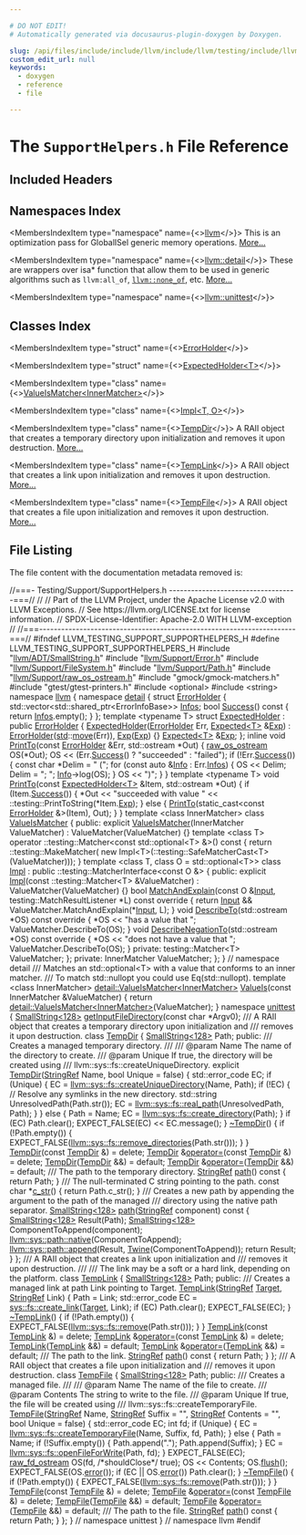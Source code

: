 ```yaml
---

# DO NOT EDIT!
# Automatically generated via docusaurus-plugin-doxygen by Doxygen.

slug: /api/files/include/include/llvm/include/llvm/testing/include/llvm/testing/support/supporthelpers-h
custom_edit_url: null
keywords:
  - doxygen
  - reference
  - file

---
```





# The `SupportHelpers.h` File Reference

<DoxygenPage pluginConfig={pluginConfig}>



## Included Headers

<IncludesList>
<IncludesListItem
  filePath="llvm/ADT/SmallString.h"
  permalink="/docs/api/files/include/include/llvm/include/llvm/adt/smallstring-h"
  isLocal="true" />
<IncludesListItem
  filePath="llvm/Support/Error.h"
  permalink="/docs/api/files/include/include/llvm/include/llvm/support/error-h"
  isLocal="true" />
<IncludesListItem
  filePath="llvm/Support/FileSystem.h"
  permalink="/docs/api/files/include/include/llvm/include/llvm/support/filesystem-h"
  isLocal="true" />
<IncludesListItem
  filePath="llvm/Support/Path.h"
  permalink="/docs/api/files/include/include/llvm/include/llvm/support/path-h"
  isLocal="true" />
<IncludesListItem
  filePath="llvm/Support/raw_os_ostream.h"
  permalink="/docs/api/files/include/include/llvm/include/llvm/support/raw-os-ostream-h"
  isLocal="true" />
<IncludesListItem
  filePath="gmock/gmock-matchers.h"
  permalink=""
  isLocal="true" />
<IncludesListItem
  filePath="gtest/gtest-printers.h"
  permalink=""
  isLocal="true" />
<IncludesListItem
  filePath="optional"
  permalink=""
  isLocal="false" />
<IncludesListItem
  filePath="string"
  permalink=""
  isLocal="false" />
</IncludesList>

## Namespaces Index

<MembersIndex>

<MembersIndexItem
  type="namespace"
  name={<><a href="/docs/api/namespaces/llvm">llvm</a></>}>
This is an optimization pass for GlobalISel generic memory operations. <a href="/docs/api/namespaces/llvm/#details">More...</a>
</MembersIndexItem>

<MembersIndexItem
  type="namespace"
  name={<><a href="/docs/api/namespaces/llvm/detail">llvm::detail</a></>}>
These are wrappers over isa&#42; function that allow them to be used in generic algorithms such as <code>llvm:all&#95;of</code>, <code><a href="/docs/api/namespaces/llvm/#a7dc3069afa2ce5ea62ac2eb183e51c00">llvm::none&#95;of</a></code>, etc. <a href="/docs/api/namespaces/llvm/detail/#details">More...</a>
</MembersIndexItem>

<MembersIndexItem
  type="namespace"
  name={<><a href="/docs/api/namespaces/llvm/unittest">llvm::unittest</a></>}>
</MembersIndexItem>

</MembersIndex>

## Classes Index

<MembersIndex>

<MembersIndexItem
  type="struct"
  name={<><a href="/docs/api/structs/llvm/detail/errorholder">ErrorHolder</a></>}>
</MembersIndexItem>

<MembersIndexItem
  type="struct"
  name={<><a href="/docs/api/structs/llvm/detail/expectedholder">ExpectedHolder&lt;T&gt;</a></>}>
</MembersIndexItem>

<MembersIndexItem
  type="class"
  name={<><a href="/docs/api/classes/llvm/detail/valueismatcher">ValueIsMatcher&lt;InnerMatcher&gt;</a></>}>
</MembersIndexItem>

<MembersIndexItem
  type="class"
  name={<><a href="/docs/api/classes/llvm/detail/valueismatcher/impl">Impl&lt;T, O&gt;</a></>}>
</MembersIndexItem>

<MembersIndexItem
  type="class"
  name={<><a href="/docs/api/classes/llvm/unittest/tempdir">TempDir</a></>}>
A RAII object that creates a temporary directory upon initialization and removes it upon destruction. <a href="/docs/api/classes/llvm/unittest/tempdir/#details">More...</a>
</MembersIndexItem>

<MembersIndexItem
  type="class"
  name={<><a href="/docs/api/classes/llvm/unittest/templink">TempLink</a></>}>
A RAII object that creates a link upon initialization and removes it upon destruction. <a href="/docs/api/classes/llvm/unittest/templink/#details">More...</a>
</MembersIndexItem>

<MembersIndexItem
  type="class"
  name={<><a href="/docs/api/classes/llvm/unittest/tempfile">TempFile</a></>}>
A RAII object that creates a file upon initialization and removes it upon destruction. <a href="/docs/api/classes/llvm/unittest/tempfile/#details">More...</a>
</MembersIndexItem>

</MembersIndex>


## File Listing

The file content with the documentation metadata removed is:

<ProgramListing>

<Link id="l00001" /><CodeLine lineNumber="1"><span class="doxyHighlightComment">//===- Testing/Support/SupportHelpers.h -----------------------------------===//</span></CodeLine>
<Link id="l00002" /><CodeLine lineNumber="2"><span class="doxyHighlightComment">//</span></CodeLine>
<Link id="l00003" /><CodeLine lineNumber="3"><span class="doxyHighlightComment">// Part of the LLVM Project, under the Apache License v2.0 with LLVM Exceptions.</span></CodeLine>
<Link id="l00004" /><CodeLine lineNumber="4"><span class="doxyHighlightComment">// See https://llvm.org/LICENSE.txt for license information.</span></CodeLine>
<Link id="l00005" /><CodeLine lineNumber="5"><span class="doxyHighlightComment">// SPDX-License-Identifier: Apache-2.0 WITH LLVM-exception</span></CodeLine>
<Link id="l00006" /><CodeLine lineNumber="6"><span class="doxyHighlightComment">//</span></CodeLine>
<Link id="l00007" /><CodeLine lineNumber="7"><span class="doxyHighlightComment">//===----------------------------------------------------------------------===//</span></CodeLine>
<Link id="l00008" /><CodeLine lineNumber="8"></CodeLine>
<Link id="l00009" /><CodeLine lineNumber="9"><span class="doxyHighlightPreprocessor">#ifndef LLVM&#95;TESTING&#95;SUPPORT&#95;SUPPORTHELPERS&#95;H</span></CodeLine>
<Link id="l00010" /><CodeLine lineNumber="10"><span class="doxyHighlightPreprocessor">#define LLVM&#95;TESTING&#95;SUPPORT&#95;SUPPORTHELPERS&#95;H</span></CodeLine>
<Link id="l00011" /><CodeLine lineNumber="11"></CodeLine>
<Link id="l00012" /><CodeLine lineNumber="12"><span class="doxyHighlightPreprocessor">#include &quot;<a href="/docs/api/files/include/include/llvm/include/llvm/adt/smallstring-h">llvm/ADT/SmallString.h</a>&quot;</span></CodeLine>
<Link id="l00013" /><CodeLine lineNumber="13"><span class="doxyHighlightPreprocessor">#include &quot;<a href="/docs/api/files/include/include/llvm/include/llvm/support/error-h">llvm/Support/Error.h</a>&quot;</span></CodeLine>
<Link id="l00014" /><CodeLine lineNumber="14"><span class="doxyHighlightPreprocessor">#include &quot;<a href="/docs/api/files/include/include/llvm/include/llvm/support/filesystem-h">llvm/Support/FileSystem.h</a>&quot;</span></CodeLine>
<Link id="l00015" /><CodeLine lineNumber="15"><span class="doxyHighlightPreprocessor">#include &quot;<a href="/docs/api/files/include/include/llvm/include/llvm/support/path-h">llvm/Support/Path.h</a>&quot;</span></CodeLine>
<Link id="l00016" /><CodeLine lineNumber="16"><span class="doxyHighlightPreprocessor">#include &quot;<a href="/docs/api/files/include/include/llvm/include/llvm/support/raw-os-ostream-h">llvm/Support/raw&#95;os&#95;ostream.h</a>&quot;</span></CodeLine>
<Link id="l00017" /><CodeLine lineNumber="17"><span class="doxyHighlightPreprocessor">#include &quot;gmock/gmock-matchers.h&quot;</span></CodeLine>
<Link id="l00018" /><CodeLine lineNumber="18"><span class="doxyHighlightPreprocessor">#include &quot;gtest/gtest-printers.h&quot;</span></CodeLine>
<Link id="l00019" /><CodeLine lineNumber="19"></CodeLine>
<Link id="l00020" /><CodeLine lineNumber="20"><span class="doxyHighlightPreprocessor">#include &lt;optional&gt;</span></CodeLine>
<Link id="l00021" /><CodeLine lineNumber="21"><span class="doxyHighlightPreprocessor">#include &lt;string&gt;</span></CodeLine>
<Link id="l00022" /><CodeLine lineNumber="22"></CodeLine>
<Link id="l00023" /><CodeLine lineNumber="23"><span class="doxyHighlightKeyword">namespace </span><span class="doxyHighlight"><a href="/docs/api/namespaces/llvm">llvm</a> &#123;</span></CodeLine>
<Link id="l00024" /><CodeLine lineNumber="24"><span class="doxyHighlightKeyword">namespace </span><span class="doxyHighlight"><a href="/docs/api/namespaces/llvm/detail">detail</a> &#123;</span></CodeLine>
<Link id="l00025" /><CodeLine lineNumber="25" lineLink="/docs/api/structs/llvm/detail/errorholder"><span class="doxyHighlightKeyword">struct </span><span class="doxyHighlight"><a href="/docs/api/structs/llvm/detail/errorholder">ErrorHolder</a> &#123;</span></CodeLine>
<Link id="l00026" /><CodeLine lineNumber="26" lineLink="/docs/api/structs/llvm/detail/errorholder/#a3f39ac70f66ad250c9f1ec90c4970fae"><span class="doxyHighlight">  std::vector&lt;std::shared&#95;ptr&lt;ErrorInfoBase&gt;&gt; <a href="/docs/api/structs/llvm/detail/errorholder/#a3f39ac70f66ad250c9f1ec90c4970fae">Infos</a>;</span></CodeLine>
<Link id="l00027" /><CodeLine lineNumber="27"></CodeLine>
<Link id="l00028" /><CodeLine lineNumber="28" lineLink="/docs/api/structs/llvm/detail/errorholder/#a41e8ff6f9bf94de6e7201bd13dcf190f"><span class="doxyHighlight">  </span><span class="doxyHighlightKeywordType">bool</span><span class="doxyHighlight"> <a href="/docs/api/structs/llvm/detail/errorholder/#a41e8ff6f9bf94de6e7201bd13dcf190f">Success</a>()</span><span class="doxyHighlightKeyword"> const </span><span class="doxyHighlight">&#123; </span><span class="doxyHighlightKeywordFlow">return</span><span class="doxyHighlight"> <a href="/docs/api/structs/llvm/detail/errorholder/#a3f39ac70f66ad250c9f1ec90c4970fae">Infos</a>.empty(); &#125;</span></CodeLine>
<Link id="l00029" /><CodeLine lineNumber="29"><span class="doxyHighlight">&#125;;</span></CodeLine>
<Link id="l00030" /><CodeLine lineNumber="30"></CodeLine>
<Link id="l00031" /><CodeLine lineNumber="31" lineLink="/docs/api/structs/llvm/detail/expectedholder"><span class="doxyHighlightKeyword">template</span><span class="doxyHighlight"> &lt;</span><span class="doxyHighlightKeyword">typename</span><span class="doxyHighlight"> T&gt; </span><span class="doxyHighlightKeyword">struct </span><span class="doxyHighlight"><a href="/docs/api/structs/llvm/detail/expectedholder/#aebc9f4f294e78f207a9ee980ee744342">ExpectedHolder</a> : </span><span class="doxyHighlightKeyword">public</span><span class="doxyHighlight"> <a href="/docs/api/structs/llvm/detail/errorholder">ErrorHolder</a> &#123;</span></CodeLine>
<Link id="l00032" /><CodeLine lineNumber="32" lineLink="/docs/api/structs/llvm/detail/expectedholder/#aebc9f4f294e78f207a9ee980ee744342"><span class="doxyHighlight">  <a href="/docs/api/structs/llvm/detail/expectedholder/#aebc9f4f294e78f207a9ee980ee744342">ExpectedHolder</a>(<a href="/docs/api/structs/llvm/detail/errorholder">ErrorHolder</a> Err, <a href="/docs/api/classes/llvm/expected">Expected&lt;T&gt;</a> &amp;<a href="/docs/api/structs/llvm/detail/expectedholder/#a079913b6090e2284fec0b7b2605f8f9b">Exp</a>)</span></CodeLine>
<Link id="l00033" /><CodeLine lineNumber="33"><span class="doxyHighlight">      : <a href="/docs/api/structs/llvm/detail/errorholder">ErrorHolder</a>(<a href="/docs/api/namespaces/std">std</a>::<a href="/docs/api/namespaces/llvm/#abfc9c7ecf70f66901e439f7c04ef3dbb">move</a>(Err)), <a href="/docs/api/structs/llvm/detail/expectedholder/#a079913b6090e2284fec0b7b2605f8f9b">Exp</a>(<a href="/docs/api/structs/llvm/detail/expectedholder/#a079913b6090e2284fec0b7b2605f8f9b">Exp</a>) &#123;&#125;</span></CodeLine>
<Link id="l00034" /><CodeLine lineNumber="34"></CodeLine>
<Link id="l00035" /><CodeLine lineNumber="35" lineLink="/docs/api/structs/llvm/detail/expectedholder/#a079913b6090e2284fec0b7b2605f8f9b"><span class="doxyHighlight">  <a href="/docs/api/classes/llvm/expected">Expected&lt;T&gt;</a> &amp;<a href="/docs/api/structs/llvm/detail/expectedholder/#a079913b6090e2284fec0b7b2605f8f9b">Exp</a>;</span></CodeLine>
<Link id="l00036" /><CodeLine lineNumber="36"><span class="doxyHighlight">&#125;;</span></CodeLine>
<Link id="l00037" /><CodeLine lineNumber="37"></CodeLine>
<Link id="l00038" /><CodeLine lineNumber="38" lineLink="/docs/api/namespaces/llvm/detail/#a8e42ee77c6f653926adf1253af32dea0"><span class="doxyHighlightKeyword">inline</span><span class="doxyHighlight"> </span><span class="doxyHighlightKeywordType">void</span><span class="doxyHighlight"> <a href="/docs/api/namespaces/llvm/detail/#a8e42ee77c6f653926adf1253af32dea0">PrintTo</a>(</span><span class="doxyHighlightKeyword">const</span><span class="doxyHighlight"> <a href="/docs/api/structs/llvm/detail/errorholder">ErrorHolder</a> &amp;Err, std::ostream &#42;Out) &#123;</span></CodeLine>
<Link id="l00039" /><CodeLine lineNumber="39"><span class="doxyHighlight">  <a href="/docs/api/classes/llvm/raw-os-ostream">raw&#95;os&#95;ostream</a> OS(&#42;Out);</span></CodeLine>
<Link id="l00040" /><CodeLine lineNumber="40"><span class="doxyHighlight">  OS &lt;&lt; (Err.<a href="/docs/api/structs/llvm/detail/errorholder/#a41e8ff6f9bf94de6e7201bd13dcf190f">Success</a>() ? </span><span class="doxyHighlightStringLiteral">&quot;succeeded&quot;</span><span class="doxyHighlight"> : </span><span class="doxyHighlightStringLiteral">&quot;failed&quot;</span><span class="doxyHighlight">);</span></CodeLine>
<Link id="l00041" /><CodeLine lineNumber="41"><span class="doxyHighlight">  </span><span class="doxyHighlightKeywordFlow">if</span><span class="doxyHighlight"> (!Err.<a href="/docs/api/structs/llvm/detail/errorholder/#a41e8ff6f9bf94de6e7201bd13dcf190f">Success</a>()) &#123;</span></CodeLine>
<Link id="l00042" /><CodeLine lineNumber="42"><span class="doxyHighlight">    </span><span class="doxyHighlightKeyword">const</span><span class="doxyHighlight"> </span><span class="doxyHighlightKeywordType">char</span><span class="doxyHighlight"> &#42;Delim = </span><span class="doxyHighlightStringLiteral">&quot;  (&quot;</span><span class="doxyHighlight">;</span></CodeLine>
<Link id="l00043" /><CodeLine lineNumber="43"><span class="doxyHighlight">    </span><span class="doxyHighlightKeywordFlow">for</span><span class="doxyHighlight"> (</span><span class="doxyHighlightKeyword">const</span><span class="doxyHighlight"> </span><span class="doxyHighlightKeyword">auto</span><span class="doxyHighlight"> &amp;<a href="/docs/api/files/lib/lib/codegen/lib/codegen/globalisel/cseinfo-cpp/#a75f8a8519c2c9b30e7c06dc5e256fffa">Info</a> : Err.<a href="/docs/api/structs/llvm/detail/errorholder/#a3f39ac70f66ad250c9f1ec90c4970fae">Infos</a>) &#123;</span></CodeLine>
<Link id="l00044" /><CodeLine lineNumber="44"><span class="doxyHighlight">      OS &lt;&lt; Delim;</span></CodeLine>
<Link id="l00045" /><CodeLine lineNumber="45"><span class="doxyHighlight">      Delim = </span><span class="doxyHighlightStringLiteral">&quot;; &quot;</span><span class="doxyHighlight">;</span></CodeLine>
<Link id="l00046" /><CodeLine lineNumber="46"><span class="doxyHighlight">      <a href="/docs/api/files/lib/lib/codegen/lib/codegen/globalisel/cseinfo-cpp/#a75f8a8519c2c9b30e7c06dc5e256fffa">Info</a>-&gt;log(OS);</span></CodeLine>
<Link id="l00047" /><CodeLine lineNumber="47"><span class="doxyHighlight">    &#125;</span></CodeLine>
<Link id="l00048" /><CodeLine lineNumber="48"><span class="doxyHighlight">    OS &lt;&lt; </span><span class="doxyHighlightStringLiteral">&quot;)&quot;</span><span class="doxyHighlight">;</span></CodeLine>
<Link id="l00049" /><CodeLine lineNumber="49"><span class="doxyHighlight">  &#125;</span></CodeLine>
<Link id="l00050" /><CodeLine lineNumber="50"><span class="doxyHighlight">&#125;</span></CodeLine>
<Link id="l00051" /><CodeLine lineNumber="51"></CodeLine>
<Link id="l00052" /><CodeLine lineNumber="52"><span class="doxyHighlightKeyword">template</span><span class="doxyHighlight"> &lt;</span><span class="doxyHighlightKeyword">typename</span><span class="doxyHighlight"> T&gt;</span></CodeLine>
<Link id="l00053" /><CodeLine lineNumber="53" lineLink="/docs/api/namespaces/llvm/detail/#ae3cee347bb08dc5c49a0c79a02ad120c"><span class="doxyHighlightKeywordType">void</span><span class="doxyHighlight"> <a href="/docs/api/namespaces/llvm/detail/#a8e42ee77c6f653926adf1253af32dea0">PrintTo</a>(</span><span class="doxyHighlightKeyword">const</span><span class="doxyHighlight"> <a href="/docs/api/structs/llvm/detail/expectedholder">ExpectedHolder&lt;T&gt;</a> &amp;Item, std::ostream &#42;Out) &#123;</span></CodeLine>
<Link id="l00054" /><CodeLine lineNumber="54"><span class="doxyHighlight">  </span><span class="doxyHighlightKeywordFlow">if</span><span class="doxyHighlight"> (Item.<a href="/docs/api/structs/llvm/detail/errorholder/#a41e8ff6f9bf94de6e7201bd13dcf190f">Success</a>()) &#123;</span></CodeLine>
<Link id="l00055" /><CodeLine lineNumber="55"><span class="doxyHighlight">    &#42;Out &lt;&lt; </span><span class="doxyHighlightStringLiteral">&quot;succeeded with value &quot;</span><span class="doxyHighlight"> &lt;&lt; ::testing::PrintToString(&#42;Item.<a href="/docs/api/structs/llvm/detail/expectedholder/#a079913b6090e2284fec0b7b2605f8f9b">Exp</a>);</span></CodeLine>
<Link id="l00056" /><CodeLine lineNumber="56"><span class="doxyHighlight">  &#125; </span><span class="doxyHighlightKeywordFlow">else</span><span class="doxyHighlight"> &#123;</span></CodeLine>
<Link id="l00057" /><CodeLine lineNumber="57"><span class="doxyHighlight">    <a href="/docs/api/namespaces/llvm/detail/#a8e42ee77c6f653926adf1253af32dea0">PrintTo</a>(</span><span class="doxyHighlightKeyword">static&#95;cast&lt;</span><span class="doxyHighlightKeyword">const </span><span class="doxyHighlight"><a href="/docs/api/structs/llvm/detail/errorholder">ErrorHolder</a> &amp;</span><span class="doxyHighlightKeyword">&gt;</span><span class="doxyHighlight">(Item), Out);</span></CodeLine>
<Link id="l00058" /><CodeLine lineNumber="58"><span class="doxyHighlight">  &#125;</span></CodeLine>
<Link id="l00059" /><CodeLine lineNumber="59"><span class="doxyHighlight">&#125;</span></CodeLine>
<Link id="l00060" /><CodeLine lineNumber="60"></CodeLine>
<Link id="l00061" /><CodeLine lineNumber="61" lineLink="/docs/api/classes/llvm/detail/valueismatcher"><span class="doxyHighlightKeyword">template</span><span class="doxyHighlight"> &lt;</span><span class="doxyHighlightKeyword">class</span><span class="doxyHighlight"> InnerMatcher&gt; </span><span class="doxyHighlightKeyword">class </span><span class="doxyHighlight"><a href="/docs/api/classes/llvm/detail/valueismatcher/#acf9efcfe1bf375f66ead593d95597100">ValueIsMatcher</a> &#123;</span></CodeLine>
<Link id="l00062" /><CodeLine lineNumber="62"><span class="doxyHighlightKeyword">public</span><span class="doxyHighlight">:</span></CodeLine>
<Link id="l00063" /><CodeLine lineNumber="63" lineLink="/docs/api/classes/llvm/detail/valueismatcher/#a2a25e7e247ffb39a3211607b4f7f1f64"><span class="doxyHighlight">  </span><span class="doxyHighlightKeyword">explicit</span><span class="doxyHighlight"> <a href="/docs/api/classes/llvm/detail/valueismatcher/#acf9efcfe1bf375f66ead593d95597100">ValueIsMatcher</a>(InnerMatcher ValueMatcher)</span></CodeLine>
<Link id="l00064" /><CodeLine lineNumber="64"><span class="doxyHighlight">      : ValueMatcher(ValueMatcher) &#123;&#125;</span></CodeLine>
<Link id="l00065" /><CodeLine lineNumber="65"></CodeLine>
<Link id="l00066" /><CodeLine lineNumber="66"><span class="doxyHighlight">  </span><span class="doxyHighlightKeyword">template</span><span class="doxyHighlight"> &lt;</span><span class="doxyHighlightKeyword">class</span><span class="doxyHighlight"> T&gt;</span></CodeLine>
<Link id="l00067" /><CodeLine lineNumber="67"><span class="doxyHighlight">  operator ::testing::Matcher&lt;const std::optional&lt;T&gt; &amp;&gt;() </span><span class="doxyHighlightKeyword">const</span><span class="doxyHighlight"> &#123;</span></CodeLine>
<Link id="l00068" /><CodeLine lineNumber="68"><span class="doxyHighlight">    return ::testing::MakeMatcher(</span></CodeLine>
<Link id="l00069" /><CodeLine lineNumber="69"><span class="doxyHighlight">        </span><span class="doxyHighlightKeyword">new</span><span class="doxyHighlight"> Impl&lt;T&gt;(::testing::SafeMatcherCast&lt;T&gt;(ValueMatcher)));</span></CodeLine>
<Link id="l00070" /><CodeLine lineNumber="70"><span class="doxyHighlight">  &#125;</span></CodeLine>
<Link id="l00071" /><CodeLine lineNumber="71"></CodeLine>
<Link id="l00072" /><CodeLine lineNumber="72"><span class="doxyHighlight">  </span><span class="doxyHighlightKeyword">template</span><span class="doxyHighlight"> &lt;</span><span class="doxyHighlightKeyword">class</span><span class="doxyHighlight"> T, </span><span class="doxyHighlightKeyword">class</span><span class="doxyHighlight"> O = std::optional&lt;T&gt;&gt;</span></CodeLine>
<Link id="l00073" /><CodeLine lineNumber="73" lineLink="/docs/api/classes/llvm/detail/valueismatcher/impl"><span class="doxyHighlight">  </span><span class="doxyHighlightKeyword">class </span><span class="doxyHighlight"><a href="/docs/api/classes/llvm/detail/valueismatcher/impl/#a753ea3c0e5b06e25d207b18396916ebe">Impl</a> : </span><span class="doxyHighlightKeyword">public</span><span class="doxyHighlight"> ::testing::MatcherInterface&lt;const O &amp;&gt; &#123;</span></CodeLine>
<Link id="l00074" /><CodeLine lineNumber="74"><span class="doxyHighlight">  </span><span class="doxyHighlightKeyword">public</span><span class="doxyHighlight">:</span></CodeLine>
<Link id="l00075" /><CodeLine lineNumber="75" lineLink="/docs/api/classes/llvm/detail/valueismatcher/impl/#a753ea3c0e5b06e25d207b18396916ebe"><span class="doxyHighlight">    </span><span class="doxyHighlightKeyword">explicit</span><span class="doxyHighlight"> <a href="/docs/api/classes/llvm/detail/valueismatcher/impl/#a753ea3c0e5b06e25d207b18396916ebe">Impl</a>(const ::testing::Matcher&lt;T&gt; &amp;ValueMatcher)</span></CodeLine>
<Link id="l00076" /><CodeLine lineNumber="76"><span class="doxyHighlight">        : ValueMatcher(ValueMatcher) &#123;&#125;</span></CodeLine>
<Link id="l00077" /><CodeLine lineNumber="77"></CodeLine>
<Link id="l00078" /><CodeLine lineNumber="78" lineLink="/docs/api/classes/llvm/detail/valueismatcher/impl/#a9df86bdb0fd30771587e09bb2873ceb6"><span class="doxyHighlight">    </span><span class="doxyHighlightKeywordType">bool</span><span class="doxyHighlight"> <a href="/docs/api/classes/llvm/detail/valueismatcher/impl/#a9df86bdb0fd30771587e09bb2873ceb6">MatchAndExplain</a>(</span><span class="doxyHighlightKeyword">const</span><span class="doxyHighlight"> O &amp;<a href="/docs/api/classes/input">Input</a>,</span></CodeLine>
<Link id="l00079" /><CodeLine lineNumber="79"><span class="doxyHighlight">                         testing::MatchResultListener &#42;L)</span><span class="doxyHighlightKeyword"> const override </span><span class="doxyHighlight">&#123;</span></CodeLine>
<Link id="l00080" /><CodeLine lineNumber="80"><span class="doxyHighlight">      </span><span class="doxyHighlightKeywordFlow">return</span><span class="doxyHighlight"> <a href="/docs/api/classes/input">Input</a> &amp;&amp; ValueMatcher.MatchAndExplain(&#42;<a href="/docs/api/classes/input">Input</a>, L);</span></CodeLine>
<Link id="l00081" /><CodeLine lineNumber="81"><span class="doxyHighlight">    &#125;</span></CodeLine>
<Link id="l00082" /><CodeLine lineNumber="82"></CodeLine>
<Link id="l00083" /><CodeLine lineNumber="83" lineLink="/docs/api/classes/llvm/detail/valueismatcher/impl/#a67618b4624b4c0bd6c4c7803e950d5ee"><span class="doxyHighlight">    </span><span class="doxyHighlightKeywordType">void</span><span class="doxyHighlight"> <a href="/docs/api/classes/llvm/detail/valueismatcher/impl/#a67618b4624b4c0bd6c4c7803e950d5ee">DescribeTo</a>(std::ostream &#42;OS)</span><span class="doxyHighlightKeyword"> const override </span><span class="doxyHighlight">&#123;</span></CodeLine>
<Link id="l00084" /><CodeLine lineNumber="84"><span class="doxyHighlight">      &#42;OS &lt;&lt; </span><span class="doxyHighlightStringLiteral">&quot;has a value that &quot;</span><span class="doxyHighlight">;</span></CodeLine>
<Link id="l00085" /><CodeLine lineNumber="85"><span class="doxyHighlight">      ValueMatcher.DescribeTo(OS);</span></CodeLine>
<Link id="l00086" /><CodeLine lineNumber="86"><span class="doxyHighlight">    &#125;</span></CodeLine>
<Link id="l00087" /><CodeLine lineNumber="87" lineLink="/docs/api/classes/llvm/detail/valueismatcher/impl/#a13e2fd1f74db363b7afc35500cfb45f1"><span class="doxyHighlight">    </span><span class="doxyHighlightKeywordType">void</span><span class="doxyHighlight"> <a href="/docs/api/classes/llvm/detail/valueismatcher/impl/#a13e2fd1f74db363b7afc35500cfb45f1">DescribeNegationTo</a>(std::ostream &#42;OS)</span><span class="doxyHighlightKeyword"> const override </span><span class="doxyHighlight">&#123;</span></CodeLine>
<Link id="l00088" /><CodeLine lineNumber="88"><span class="doxyHighlight">      &#42;OS &lt;&lt; </span><span class="doxyHighlightStringLiteral">&quot;does not have a value that &quot;</span><span class="doxyHighlight">;</span></CodeLine>
<Link id="l00089" /><CodeLine lineNumber="89"><span class="doxyHighlight">      ValueMatcher.DescribeTo(OS);</span></CodeLine>
<Link id="l00090" /><CodeLine lineNumber="90"><span class="doxyHighlight">    &#125;</span></CodeLine>
<Link id="l00091" /><CodeLine lineNumber="91"></CodeLine>
<Link id="l00092" /><CodeLine lineNumber="92"><span class="doxyHighlight">  </span><span class="doxyHighlightKeyword">private</span><span class="doxyHighlight">:</span></CodeLine>
<Link id="l00093" /><CodeLine lineNumber="93"><span class="doxyHighlight">    testing::Matcher&lt;T&gt; ValueMatcher;</span></CodeLine>
<Link id="l00094" /><CodeLine lineNumber="94"><span class="doxyHighlight">  &#125;;</span></CodeLine>
<Link id="l00095" /><CodeLine lineNumber="95"></CodeLine>
<Link id="l00096" /><CodeLine lineNumber="96"><span class="doxyHighlightKeyword">private</span><span class="doxyHighlight">:</span></CodeLine>
<Link id="l00097" /><CodeLine lineNumber="97"><span class="doxyHighlight">  InnerMatcher ValueMatcher;</span></CodeLine>
<Link id="l00098" /><CodeLine lineNumber="98"><span class="doxyHighlight">&#125;;</span></CodeLine>
<Link id="l00099" /><CodeLine lineNumber="99"><span class="doxyHighlight">&#125; </span><span class="doxyHighlightComment">// namespace detail</span></CodeLine>
<Link id="l00100" /><CodeLine lineNumber="100"></CodeLine>
<Link id="l00101" /><CodeLine lineNumber="101"><span class="doxyHighlightComment">/// Matches an std::optional&lt;T&gt; with a value that conforms to an inner matcher.</span></CodeLine>
<Link id="l00102" /><CodeLine lineNumber="102"><span class="doxyHighlightComment">/// To match std::nullopt you could use Eq(std::nullopt).</span></CodeLine>
<Link id="l00103" /><CodeLine lineNumber="103"><span class="doxyHighlightKeyword">template</span><span class="doxyHighlight"> &lt;</span><span class="doxyHighlightKeyword">class</span><span class="doxyHighlight"> InnerMatcher&gt;</span></CodeLine>
<Link id="l00104" /><CodeLine lineNumber="104" lineLink="/docs/api/namespaces/llvm/#af3bca759934c25d19e0ebe61741bbade"><span class="doxyHighlight"><a href="/docs/api/classes/llvm/detail/valueismatcher">detail::ValueIsMatcher&lt;InnerMatcher&gt;</a> <a href="/docs/api/namespaces/llvm/#af3bca759934c25d19e0ebe61741bbade">ValueIs</a>(</span><span class="doxyHighlightKeyword">const</span><span class="doxyHighlight"> InnerMatcher &amp;ValueMatcher) &#123;</span></CodeLine>
<Link id="l00105" /><CodeLine lineNumber="105"><span class="doxyHighlight">  </span><span class="doxyHighlightKeywordFlow">return</span><span class="doxyHighlight"> <a href="/docs/api/classes/llvm/detail/valueismatcher">detail::ValueIsMatcher&lt;InnerMatcher&gt;</a>(ValueMatcher);</span></CodeLine>
<Link id="l00106" /><CodeLine lineNumber="106"><span class="doxyHighlight">&#125;</span></CodeLine>
<Link id="l00107" /><CodeLine lineNumber="107" lineLink="/docs/api/namespaces/llvm/unittest"><span class="doxyHighlightKeyword">namespace </span><span class="doxyHighlight"><a href="/docs/api/namespaces/llvm/unittest">unittest</a> &#123;</span></CodeLine>
<Link id="l00108" /><CodeLine lineNumber="108"></CodeLine>
<Link id="l00109" /><CodeLine lineNumber="109"><span class="doxyHighlight"><a href="/docs/api/classes/llvm/smallstring">SmallString&lt;128&gt;</a> <a href="/docs/api/namespaces/llvm/unittest/#aa3aa8b23b1c244615ed10c125922fc05">getInputFileDirectory</a>(</span><span class="doxyHighlightKeyword">const</span><span class="doxyHighlight"> </span><span class="doxyHighlightKeywordType">char</span><span class="doxyHighlight"> &#42;Argv0);</span></CodeLine>
<Link id="l00110" /><CodeLine lineNumber="110"></CodeLine>
<Link id="l00111" /><CodeLine lineNumber="111"><span class="doxyHighlightComment">/// A RAII object that creates a temporary directory upon initialization and</span></CodeLine>
<Link id="l00112" /><CodeLine lineNumber="112"><span class="doxyHighlightComment">/// removes it upon destruction.</span></CodeLine>
<Link id="l00113" /><CodeLine lineNumber="113" lineLink="/docs/api/classes/llvm/unittest/tempdir"><span class="doxyHighlightKeyword">class </span><span class="doxyHighlight"><a href="/docs/api/classes/llvm/unittest/tempdir/#a3f25fef2d2bb1b2135cb46bc4d2611eb">TempDir</a> &#123;</span></CodeLine>
<Link id="l00114" /><CodeLine lineNumber="114"><span class="doxyHighlight">  <a href="/docs/api/classes/llvm/smallstring">SmallString&lt;128&gt;</a> Path;</span></CodeLine>
<Link id="l00115" /><CodeLine lineNumber="115"></CodeLine>
<Link id="l00116" /><CodeLine lineNumber="116"><span class="doxyHighlightKeyword">public</span><span class="doxyHighlight">:</span></CodeLine>
<Link id="l00117" /><CodeLine lineNumber="117"><span class="doxyHighlightComment">  /// Creates a managed temporary directory.</span></CodeLine>
<Link id="l00118" /><CodeLine lineNumber="118"><span class="doxyHighlightComment">  ///</span></CodeLine>
<Link id="l00119" /><CodeLine lineNumber="119"><span class="doxyHighlightComment">  /// @param Name The name of the directory to create.</span></CodeLine>
<Link id="l00120" /><CodeLine lineNumber="120"><span class="doxyHighlightComment">  /// @param Unique If true, the directory will be created using</span></CodeLine>
<Link id="l00121" /><CodeLine lineNumber="121"><span class="doxyHighlightComment">  ///               llvm::sys::fs::createUniqueDirectory.</span></CodeLine>
<Link id="l00122" /><CodeLine lineNumber="122" lineLink="/docs/api/classes/llvm/unittest/tempdir/#a3f25fef2d2bb1b2135cb46bc4d2611eb"><span class="doxyHighlight">  </span><span class="doxyHighlightKeyword">explicit</span><span class="doxyHighlight"> <a href="/docs/api/classes/llvm/unittest/tempdir/#a3f25fef2d2bb1b2135cb46bc4d2611eb">TempDir</a>(<a href="/docs/api/classes/llvm/stringref">StringRef</a> Name, </span><span class="doxyHighlightKeywordType">bool</span><span class="doxyHighlight"> Unique = </span><span class="doxyHighlightKeyword">false</span><span class="doxyHighlight">) &#123;</span></CodeLine>
<Link id="l00123" /><CodeLine lineNumber="123"><span class="doxyHighlight">    std::error&#95;code EC;</span></CodeLine>
<Link id="l00124" /><CodeLine lineNumber="124"><span class="doxyHighlight">    </span><span class="doxyHighlightKeywordFlow">if</span><span class="doxyHighlight"> (Unique) &#123;</span></CodeLine>
<Link id="l00125" /><CodeLine lineNumber="125"><span class="doxyHighlight">      EC = <a href="/docs/api/namespaces/llvm/sys/fs/#abf677459f5137cfb49f6d81b27ea54a1">llvm::sys::fs::createUniqueDirectory</a>(Name, Path);</span></CodeLine>
<Link id="l00126" /><CodeLine lineNumber="126"><span class="doxyHighlight">      </span><span class="doxyHighlightKeywordFlow">if</span><span class="doxyHighlight"> (!EC) &#123;</span></CodeLine>
<Link id="l00127" /><CodeLine lineNumber="127"><span class="doxyHighlight">        </span><span class="doxyHighlightComment">// Resolve any symlinks in the new directory.</span></CodeLine>
<Link id="l00128" /><CodeLine lineNumber="128"><span class="doxyHighlight">        std::string UnresolvedPath(Path.str());</span></CodeLine>
<Link id="l00129" /><CodeLine lineNumber="129"><span class="doxyHighlight">        EC = <a href="/docs/api/namespaces/llvm/sys/fs/#a2363fbfbd0a348f5d81fc3d3223ecae3">llvm::sys::fs::real&#95;path</a>(UnresolvedPath, Path);</span></CodeLine>
<Link id="l00130" /><CodeLine lineNumber="130"><span class="doxyHighlight">      &#125;</span></CodeLine>
<Link id="l00131" /><CodeLine lineNumber="131"><span class="doxyHighlight">    &#125; </span><span class="doxyHighlightKeywordFlow">else</span><span class="doxyHighlight"> &#123;</span></CodeLine>
<Link id="l00132" /><CodeLine lineNumber="132"><span class="doxyHighlight">      Path = Name;</span></CodeLine>
<Link id="l00133" /><CodeLine lineNumber="133"><span class="doxyHighlight">      EC = <a href="/docs/api/namespaces/llvm/sys/fs/#a8ba6f296474de05208b3e1cffe779120">llvm::sys::fs::create&#95;directory</a>(Path);</span></CodeLine>
<Link id="l00134" /><CodeLine lineNumber="134"><span class="doxyHighlight">    &#125;</span></CodeLine>
<Link id="l00135" /><CodeLine lineNumber="135"><span class="doxyHighlight">    </span><span class="doxyHighlightKeywordFlow">if</span><span class="doxyHighlight"> (EC)</span></CodeLine>
<Link id="l00136" /><CodeLine lineNumber="136"><span class="doxyHighlight">      Path.clear();</span></CodeLine>
<Link id="l00137" /><CodeLine lineNumber="137"><span class="doxyHighlight">    EXPECT&#95;FALSE(EC) &lt;&lt; EC.message();</span></CodeLine>
<Link id="l00138" /><CodeLine lineNumber="138"><span class="doxyHighlight">  &#125;</span></CodeLine>
<Link id="l00139" /><CodeLine lineNumber="139"></CodeLine>
<Link id="l00140" /><CodeLine lineNumber="140" lineLink="/docs/api/classes/llvm/unittest/tempdir/#a661af0ddd2ab72361df6f4d6c73a6418"><span class="doxyHighlight">  <a href="/docs/api/classes/llvm/unittest/tempdir/#a661af0ddd2ab72361df6f4d6c73a6418">~TempDir</a>() &#123;</span></CodeLine>
<Link id="l00141" /><CodeLine lineNumber="141"><span class="doxyHighlight">    </span><span class="doxyHighlightKeywordFlow">if</span><span class="doxyHighlight"> (!Path.empty()) &#123;</span></CodeLine>
<Link id="l00142" /><CodeLine lineNumber="142"><span class="doxyHighlight">      EXPECT&#95;FALSE(<a href="/docs/api/namespaces/llvm/sys/fs/#a059c138e925cd02245a7f0716baeed99">llvm::sys::fs::remove&#95;directories</a>(Path.str()));</span></CodeLine>
<Link id="l00143" /><CodeLine lineNumber="143"><span class="doxyHighlight">    &#125;</span></CodeLine>
<Link id="l00144" /><CodeLine lineNumber="144"><span class="doxyHighlight">  &#125;</span></CodeLine>
<Link id="l00145" /><CodeLine lineNumber="145"></CodeLine>
<Link id="l00146" /><CodeLine lineNumber="146" lineLink="/docs/api/classes/llvm/unittest/tempdir/#a6429d7f8757b2ed0178993bf67eece78"><span class="doxyHighlight">  <a href="/docs/api/classes/llvm/unittest/tempdir/#a6429d7f8757b2ed0178993bf67eece78">TempDir</a>(</span><span class="doxyHighlightKeyword">const</span><span class="doxyHighlight"> <a href="/docs/api/classes/llvm/unittest/tempdir/#a3f25fef2d2bb1b2135cb46bc4d2611eb">TempDir</a> &amp;) = </span><span class="doxyHighlightKeyword">delete</span><span class="doxyHighlight">;</span></CodeLine>
<Link id="l00147" /><CodeLine lineNumber="147" lineLink="/docs/api/classes/llvm/unittest/tempdir/#a4abbdf5bd9c20a4a9b7afe4a0902a6ae"><span class="doxyHighlight">  <a href="/docs/api/classes/llvm/unittest/tempdir/#a3f25fef2d2bb1b2135cb46bc4d2611eb">TempDir</a> &amp;<a href="/docs/api/classes/llvm/unittest/tempdir/#a4abbdf5bd9c20a4a9b7afe4a0902a6ae">operator=</a>(</span><span class="doxyHighlightKeyword">const</span><span class="doxyHighlight"> <a href="/docs/api/classes/llvm/unittest/tempdir/#a3f25fef2d2bb1b2135cb46bc4d2611eb">TempDir</a> &amp;) = </span><span class="doxyHighlightKeyword">delete</span><span class="doxyHighlight">;</span></CodeLine>
<Link id="l00148" /><CodeLine lineNumber="148"></CodeLine>
<Link id="l00149" /><CodeLine lineNumber="149" lineLink="/docs/api/classes/llvm/unittest/tempdir/#a5d02fd2a9e155794f5d43cedfb3c16fd"><span class="doxyHighlight">  <a href="/docs/api/classes/llvm/unittest/tempdir/#a5d02fd2a9e155794f5d43cedfb3c16fd">TempDir</a>(<a href="/docs/api/classes/llvm/unittest/tempdir/#a3f25fef2d2bb1b2135cb46bc4d2611eb">TempDir</a> &amp;&amp;) = </span><span class="doxyHighlightKeywordFlow">default</span><span class="doxyHighlight">;</span></CodeLine>
<Link id="l00150" /><CodeLine lineNumber="150" lineLink="/docs/api/classes/llvm/unittest/tempdir/#a45960492bbf19b891dbea01cb114daef"><span class="doxyHighlight">  <a href="/docs/api/classes/llvm/unittest/tempdir/#a3f25fef2d2bb1b2135cb46bc4d2611eb">TempDir</a> &amp;<a href="/docs/api/classes/llvm/unittest/tempdir/#a45960492bbf19b891dbea01cb114daef">operator=</a>(<a href="/docs/api/classes/llvm/unittest/tempdir/#a3f25fef2d2bb1b2135cb46bc4d2611eb">TempDir</a> &amp;&amp;) = </span><span class="doxyHighlightKeywordFlow">default</span><span class="doxyHighlight">;</span></CodeLine>
<Link id="l00151" /><CodeLine lineNumber="151"></CodeLine>
<Link id="l00152" /><CodeLine lineNumber="152"><span class="doxyHighlightComment">  /// The path to the temporary directory.</span></CodeLine>
<Link id="l00153" /><CodeLine lineNumber="153" lineLink="/docs/api/classes/llvm/unittest/tempdir/#a21b933024450bc1d887da9081eab5cc4"><span class="doxyHighlight">  <a href="/docs/api/classes/llvm/stringref">StringRef</a> <a href="/docs/api/classes/llvm/unittest/tempdir/#a21b933024450bc1d887da9081eab5cc4">path</a>()</span><span class="doxyHighlightKeyword"> const </span><span class="doxyHighlight">&#123; </span><span class="doxyHighlightKeywordFlow">return</span><span class="doxyHighlight"> Path; &#125;</span></CodeLine>
<Link id="l00154" /><CodeLine lineNumber="154"></CodeLine>
<Link id="l00155" /><CodeLine lineNumber="155"><span class="doxyHighlightComment">  /// The null-terminated C string pointing to the path.</span></CodeLine>
<Link id="l00156" /><CodeLine lineNumber="156" lineLink="/docs/api/classes/llvm/unittest/tempdir/#a00f368f341ed1d5ff16252b5bd9f9d53"><span class="doxyHighlight">  </span><span class="doxyHighlightKeyword">const</span><span class="doxyHighlight"> </span><span class="doxyHighlightKeywordType">char</span><span class="doxyHighlight"> &#42;<a href="/docs/api/classes/llvm/unittest/tempdir/#a00f368f341ed1d5ff16252b5bd9f9d53">c&#95;str</a>() &#123; </span><span class="doxyHighlightKeywordFlow">return</span><span class="doxyHighlight"> Path.c&#95;str(); &#125;</span></CodeLine>
<Link id="l00157" /><CodeLine lineNumber="157"></CodeLine>
<Link id="l00158" /><CodeLine lineNumber="158"><span class="doxyHighlightComment">  /// Creates a new path by appending the argument to the path of the managed</span></CodeLine>
<Link id="l00159" /><CodeLine lineNumber="159"><span class="doxyHighlightComment">  /// directory using the native path separator.</span></CodeLine>
<Link id="l00160" /><CodeLine lineNumber="160" lineLink="/docs/api/classes/llvm/unittest/tempdir/#a4fedc9edca1b25db9e33f374756969d3"><span class="doxyHighlight">  <a href="/docs/api/classes/llvm/smallstring">SmallString&lt;128&gt;</a> <a href="/docs/api/classes/llvm/unittest/tempdir/#a4fedc9edca1b25db9e33f374756969d3">path</a>(<a href="/docs/api/classes/llvm/stringref">StringRef</a> component)</span><span class="doxyHighlightKeyword"> const </span><span class="doxyHighlight">&#123;</span></CodeLine>
<Link id="l00161" /><CodeLine lineNumber="161"><span class="doxyHighlight">    <a href="/docs/api/classes/llvm/smallstring">SmallString&lt;128&gt;</a> Result(Path);</span></CodeLine>
<Link id="l00162" /><CodeLine lineNumber="162"><span class="doxyHighlight">    <a href="/docs/api/classes/llvm/smallstring">SmallString&lt;128&gt;</a> ComponentToAppend(component);</span></CodeLine>
<Link id="l00163" /><CodeLine lineNumber="163"><span class="doxyHighlight">    <a href="/docs/api/namespaces/llvm/sys/path/#a58cfd8a47c0ef96db27b451c2d6ec49fa8e5f3adee38c8fccc13c1f3be0143796">llvm::sys::path::native</a>(ComponentToAppend);</span></CodeLine>
<Link id="l00164" /><CodeLine lineNumber="164"><span class="doxyHighlight">    <a href="/docs/api/namespaces/llvm/sys/path/#acb80894344c78dacf8d5ff8c23be697d">llvm::sys::path::append</a>(Result, <a href="/docs/api/classes/llvm/twine">Twine</a>(ComponentToAppend));</span></CodeLine>
<Link id="l00165" /><CodeLine lineNumber="165"><span class="doxyHighlight">    </span><span class="doxyHighlightKeywordFlow">return</span><span class="doxyHighlight"> Result;</span></CodeLine>
<Link id="l00166" /><CodeLine lineNumber="166"><span class="doxyHighlight">  &#125;</span></CodeLine>
<Link id="l00167" /><CodeLine lineNumber="167"><span class="doxyHighlight">&#125;;</span></CodeLine>
<Link id="l00168" /><CodeLine lineNumber="168"></CodeLine>
<Link id="l00169" /><CodeLine lineNumber="169"><span class="doxyHighlightComment">/// A RAII object that creates a link upon initialization and</span></CodeLine>
<Link id="l00170" /><CodeLine lineNumber="170"><span class="doxyHighlightComment">/// removes it upon destruction.</span></CodeLine>
<Link id="l00171" /><CodeLine lineNumber="171"><span class="doxyHighlightComment">///</span></CodeLine>
<Link id="l00172" /><CodeLine lineNumber="172"><span class="doxyHighlightComment">/// The link may be a soft or a hard link, depending on the platform.</span></CodeLine>
<Link id="l00173" /><CodeLine lineNumber="173" lineLink="/docs/api/classes/llvm/unittest/templink"><span class="doxyHighlightKeyword">class </span><span class="doxyHighlight"><a href="/docs/api/classes/llvm/unittest/templink/#ae165707752c948dd6cdbbf79de356739">TempLink</a> &#123;</span></CodeLine>
<Link id="l00174" /><CodeLine lineNumber="174"><span class="doxyHighlight">  <a href="/docs/api/classes/llvm/smallstring">SmallString&lt;128&gt;</a> Path;</span></CodeLine>
<Link id="l00175" /><CodeLine lineNumber="175"></CodeLine>
<Link id="l00176" /><CodeLine lineNumber="176"><span class="doxyHighlightKeyword">public</span><span class="doxyHighlight">:</span></CodeLine>
<Link id="l00177" /><CodeLine lineNumber="177"><span class="doxyHighlightComment">  /// Creates a managed link at path Link pointing to Target.</span></CodeLine>
<Link id="l00178" /><CodeLine lineNumber="178" lineLink="/docs/api/classes/llvm/unittest/templink/#ae165707752c948dd6cdbbf79de356739"><span class="doxyHighlight">  <a href="/docs/api/classes/llvm/unittest/templink/#ae165707752c948dd6cdbbf79de356739">TempLink</a>(<a href="/docs/api/classes/llvm/stringref">StringRef</a> <a href="/docs/api/classes/llvm/target">Target</a>, <a href="/docs/api/classes/llvm/stringref">StringRef</a> Link) &#123;</span></CodeLine>
<Link id="l00179" /><CodeLine lineNumber="179"><span class="doxyHighlight">    Path = Link;</span></CodeLine>
<Link id="l00180" /><CodeLine lineNumber="180"><span class="doxyHighlight">    std::error&#95;code EC = <a href="/docs/api/namespaces/llvm/sys/fs/#a104eea5a51402274ef2499a3ee6c64b8">sys::fs::create&#95;link</a>(<a href="/docs/api/classes/llvm/target">Target</a>, Link);</span></CodeLine>
<Link id="l00181" /><CodeLine lineNumber="181"><span class="doxyHighlight">    </span><span class="doxyHighlightKeywordFlow">if</span><span class="doxyHighlight"> (EC)</span></CodeLine>
<Link id="l00182" /><CodeLine lineNumber="182"><span class="doxyHighlight">      Path.clear();</span></CodeLine>
<Link id="l00183" /><CodeLine lineNumber="183"><span class="doxyHighlight">    EXPECT&#95;FALSE(EC);</span></CodeLine>
<Link id="l00184" /><CodeLine lineNumber="184"><span class="doxyHighlight">  &#125;</span></CodeLine>
<Link id="l00185" /><CodeLine lineNumber="185" lineLink="/docs/api/classes/llvm/unittest/templink/#a8d45a9d93660d257d1bfb4197ffd0e46"><span class="doxyHighlight">  <a href="/docs/api/classes/llvm/unittest/templink/#a8d45a9d93660d257d1bfb4197ffd0e46">~TempLink</a>() &#123;</span></CodeLine>
<Link id="l00186" /><CodeLine lineNumber="186"><span class="doxyHighlight">    </span><span class="doxyHighlightKeywordFlow">if</span><span class="doxyHighlight"> (!Path.empty()) &#123;</span></CodeLine>
<Link id="l00187" /><CodeLine lineNumber="187"><span class="doxyHighlight">      EXPECT&#95;FALSE(<a href="/docs/api/namespaces/llvm/sys/fs/#a921e0b01f22f9a37012450f9b5f0ccb7">llvm::sys::fs::remove</a>(Path.str()));</span></CodeLine>
<Link id="l00188" /><CodeLine lineNumber="188"><span class="doxyHighlight">    &#125;</span></CodeLine>
<Link id="l00189" /><CodeLine lineNumber="189"><span class="doxyHighlight">  &#125;</span></CodeLine>
<Link id="l00190" /><CodeLine lineNumber="190"></CodeLine>
<Link id="l00191" /><CodeLine lineNumber="191" lineLink="/docs/api/classes/llvm/unittest/templink/#adcbacc0cc2b75bf29863ab6ea1a74f7d"><span class="doxyHighlight">  <a href="/docs/api/classes/llvm/unittest/templink/#adcbacc0cc2b75bf29863ab6ea1a74f7d">TempLink</a>(</span><span class="doxyHighlightKeyword">const</span><span class="doxyHighlight"> <a href="/docs/api/classes/llvm/unittest/templink/#ae165707752c948dd6cdbbf79de356739">TempLink</a> &amp;) = </span><span class="doxyHighlightKeyword">delete</span><span class="doxyHighlight">;</span></CodeLine>
<Link id="l00192" /><CodeLine lineNumber="192" lineLink="/docs/api/classes/llvm/unittest/templink/#a5b9bf99aa937253f361e7ea08c13cfad"><span class="doxyHighlight">  <a href="/docs/api/classes/llvm/unittest/templink/#ae165707752c948dd6cdbbf79de356739">TempLink</a> &amp;<a href="/docs/api/classes/llvm/unittest/templink/#a5b9bf99aa937253f361e7ea08c13cfad">operator=</a>(</span><span class="doxyHighlightKeyword">const</span><span class="doxyHighlight"> <a href="/docs/api/classes/llvm/unittest/templink/#ae165707752c948dd6cdbbf79de356739">TempLink</a> &amp;) = </span><span class="doxyHighlightKeyword">delete</span><span class="doxyHighlight">;</span></CodeLine>
<Link id="l00193" /><CodeLine lineNumber="193"></CodeLine>
<Link id="l00194" /><CodeLine lineNumber="194" lineLink="/docs/api/classes/llvm/unittest/templink/#ac4cefa6c78430bcc507b1e7ce5b072f9"><span class="doxyHighlight">  <a href="/docs/api/classes/llvm/unittest/templink/#ac4cefa6c78430bcc507b1e7ce5b072f9">TempLink</a>(<a href="/docs/api/classes/llvm/unittest/templink/#ae165707752c948dd6cdbbf79de356739">TempLink</a> &amp;&amp;) = </span><span class="doxyHighlightKeywordFlow">default</span><span class="doxyHighlight">;</span></CodeLine>
<Link id="l00195" /><CodeLine lineNumber="195" lineLink="/docs/api/classes/llvm/unittest/templink/#a4028e608e603cc80f4823d3c29b18c4e"><span class="doxyHighlight">  <a href="/docs/api/classes/llvm/unittest/templink/#ae165707752c948dd6cdbbf79de356739">TempLink</a> &amp;<a href="/docs/api/classes/llvm/unittest/templink/#a4028e608e603cc80f4823d3c29b18c4e">operator=</a>(<a href="/docs/api/classes/llvm/unittest/templink/#ae165707752c948dd6cdbbf79de356739">TempLink</a> &amp;&amp;) = </span><span class="doxyHighlightKeywordFlow">default</span><span class="doxyHighlight">;</span></CodeLine>
<Link id="l00196" /><CodeLine lineNumber="196"></CodeLine>
<Link id="l00197" /><CodeLine lineNumber="197"><span class="doxyHighlightComment">  /// The path to the link.</span></CodeLine>
<Link id="l00198" /><CodeLine lineNumber="198" lineLink="/docs/api/classes/llvm/unittest/templink/#a1e1df7567a7da9e0386860ecf4b5247c"><span class="doxyHighlight">  <a href="/docs/api/classes/llvm/stringref">StringRef</a> <a href="/docs/api/classes/llvm/unittest/templink/#a1e1df7567a7da9e0386860ecf4b5247c">path</a>()</span><span class="doxyHighlightKeyword"> const </span><span class="doxyHighlight">&#123; </span><span class="doxyHighlightKeywordFlow">return</span><span class="doxyHighlight"> Path; &#125;</span></CodeLine>
<Link id="l00199" /><CodeLine lineNumber="199"><span class="doxyHighlight">&#125;;</span></CodeLine>
<Link id="l00200" /><CodeLine lineNumber="200"></CodeLine>
<Link id="l00201" /><CodeLine lineNumber="201"><span class="doxyHighlightComment">/// A RAII object that creates a file upon initialization and</span></CodeLine>
<Link id="l00202" /><CodeLine lineNumber="202"><span class="doxyHighlightComment">/// removes it upon destruction.</span></CodeLine>
<Link id="l00203" /><CodeLine lineNumber="203" lineLink="/docs/api/classes/llvm/unittest/tempfile"><span class="doxyHighlightKeyword">class </span><span class="doxyHighlight"><a href="/docs/api/classes/llvm/unittest/tempfile/#a2277a37b366e2d68164f1ab32bb26dca">TempFile</a> &#123;</span></CodeLine>
<Link id="l00204" /><CodeLine lineNumber="204"><span class="doxyHighlight">  <a href="/docs/api/classes/llvm/smallstring">SmallString&lt;128&gt;</a> Path;</span></CodeLine>
<Link id="l00205" /><CodeLine lineNumber="205"></CodeLine>
<Link id="l00206" /><CodeLine lineNumber="206"><span class="doxyHighlightKeyword">public</span><span class="doxyHighlight">:</span></CodeLine>
<Link id="l00207" /><CodeLine lineNumber="207"><span class="doxyHighlightComment">  /// Creates a managed file.</span></CodeLine>
<Link id="l00208" /><CodeLine lineNumber="208"><span class="doxyHighlightComment">  ///</span></CodeLine>
<Link id="l00209" /><CodeLine lineNumber="209"><span class="doxyHighlightComment">  /// @param Name The name of the file to create.</span></CodeLine>
<Link id="l00210" /><CodeLine lineNumber="210"><span class="doxyHighlightComment">  /// @param Contents The string to write to the file.</span></CodeLine>
<Link id="l00211" /><CodeLine lineNumber="211"><span class="doxyHighlightComment">  /// @param Unique If true, the file will be created using</span></CodeLine>
<Link id="l00212" /><CodeLine lineNumber="212"><span class="doxyHighlightComment">  ///               llvm::sys::fs::createTemporaryFile.</span></CodeLine>
<Link id="l00213" /><CodeLine lineNumber="213" lineLink="/docs/api/classes/llvm/unittest/tempfile/#a2277a37b366e2d68164f1ab32bb26dca"><span class="doxyHighlight">  <a href="/docs/api/classes/llvm/unittest/tempfile/#a2277a37b366e2d68164f1ab32bb26dca">TempFile</a>(<a href="/docs/api/classes/llvm/stringref">StringRef</a> Name, <a href="/docs/api/classes/llvm/stringref">StringRef</a> Suffix = </span><span class="doxyHighlightStringLiteral">&quot;&quot;</span><span class="doxyHighlight">, <a href="/docs/api/classes/llvm/stringref">StringRef</a> Contents = </span><span class="doxyHighlightStringLiteral">&quot;&quot;</span><span class="doxyHighlight">,</span></CodeLine>
<Link id="l00214" /><CodeLine lineNumber="214"><span class="doxyHighlight">           </span><span class="doxyHighlightKeywordType">bool</span><span class="doxyHighlight"> Unique = </span><span class="doxyHighlightKeyword">false</span><span class="doxyHighlight">) &#123;</span></CodeLine>
<Link id="l00215" /><CodeLine lineNumber="215"><span class="doxyHighlight">    std::error&#95;code EC;</span></CodeLine>
<Link id="l00216" /><CodeLine lineNumber="216"><span class="doxyHighlight">    </span><span class="doxyHighlightKeywordType">int</span><span class="doxyHighlight"> fd;</span></CodeLine>
<Link id="l00217" /><CodeLine lineNumber="217"><span class="doxyHighlight">    </span><span class="doxyHighlightKeywordFlow">if</span><span class="doxyHighlight"> (Unique) &#123;</span></CodeLine>
<Link id="l00218" /><CodeLine lineNumber="218"><span class="doxyHighlight">      EC = <a href="/docs/api/namespaces/llvm/sys/fs/#ab15b20ec21b28d9674608fd5aecc64de">llvm::sys::fs::createTemporaryFile</a>(Name, Suffix, fd, Path);</span></CodeLine>
<Link id="l00219" /><CodeLine lineNumber="219"><span class="doxyHighlight">    &#125; </span><span class="doxyHighlightKeywordFlow">else</span><span class="doxyHighlight"> &#123;</span></CodeLine>
<Link id="l00220" /><CodeLine lineNumber="220"><span class="doxyHighlight">      Path = Name;</span></CodeLine>
<Link id="l00221" /><CodeLine lineNumber="221"><span class="doxyHighlight">      </span><span class="doxyHighlightKeywordFlow">if</span><span class="doxyHighlight"> (!Suffix.empty()) &#123;</span></CodeLine>
<Link id="l00222" /><CodeLine lineNumber="222"><span class="doxyHighlight">        Path.append(</span><span class="doxyHighlightStringLiteral">&quot;.&quot;</span><span class="doxyHighlight">);</span></CodeLine>
<Link id="l00223" /><CodeLine lineNumber="223"><span class="doxyHighlight">        Path.append(Suffix);</span></CodeLine>
<Link id="l00224" /><CodeLine lineNumber="224"><span class="doxyHighlight">      &#125;</span></CodeLine>
<Link id="l00225" /><CodeLine lineNumber="225"><span class="doxyHighlight">      EC = <a href="/docs/api/namespaces/llvm/sys/fs/#aaa20e3a6a1473b383695503e0b5eb871">llvm::sys::fs::openFileForWrite</a>(Path, fd);</span></CodeLine>
<Link id="l00226" /><CodeLine lineNumber="226"><span class="doxyHighlight">    &#125;</span></CodeLine>
<Link id="l00227" /><CodeLine lineNumber="227"><span class="doxyHighlight">    EXPECT&#95;FALSE(EC);</span></CodeLine>
<Link id="l00228" /><CodeLine lineNumber="228"><span class="doxyHighlight">    <a href="/docs/api/classes/llvm/raw-fd-ostream">raw&#95;fd&#95;ostream</a> OS(fd, </span><span class="doxyHighlightComment">/&#42;shouldClose&#42;/</span><span class="doxyHighlight"> </span><span class="doxyHighlightKeyword">true</span><span class="doxyHighlight">);</span></CodeLine>
<Link id="l00229" /><CodeLine lineNumber="229"><span class="doxyHighlight">    OS &lt;&lt; Contents;</span></CodeLine>
<Link id="l00230" /><CodeLine lineNumber="230"><span class="doxyHighlight">    OS.<a href="/docs/api/classes/llvm/raw-ostream/#a520bdf57dfe3e73abb53d482893f0a27">flush</a>();</span></CodeLine>
<Link id="l00231" /><CodeLine lineNumber="231"><span class="doxyHighlight">    EXPECT&#95;FALSE(OS.<a href="/docs/api/classes/llvm/raw-fd-ostream/#a215c95ed69aa5b5756dd9c0f1b1de410">error</a>());</span></CodeLine>
<Link id="l00232" /><CodeLine lineNumber="232"><span class="doxyHighlight">    </span><span class="doxyHighlightKeywordFlow">if</span><span class="doxyHighlight"> (EC || OS.<a href="/docs/api/classes/llvm/raw-fd-ostream/#a215c95ed69aa5b5756dd9c0f1b1de410">error</a>())</span></CodeLine>
<Link id="l00233" /><CodeLine lineNumber="233"><span class="doxyHighlight">      Path.clear();</span></CodeLine>
<Link id="l00234" /><CodeLine lineNumber="234"><span class="doxyHighlight">  &#125;</span></CodeLine>
<Link id="l00235" /><CodeLine lineNumber="235" lineLink="/docs/api/classes/llvm/unittest/tempfile/#a95d77439fae8ae67b4149394e6662a6e"><span class="doxyHighlight">  <a href="/docs/api/classes/llvm/unittest/tempfile/#a95d77439fae8ae67b4149394e6662a6e">~TempFile</a>() &#123;</span></CodeLine>
<Link id="l00236" /><CodeLine lineNumber="236"><span class="doxyHighlight">    </span><span class="doxyHighlightKeywordFlow">if</span><span class="doxyHighlight"> (!Path.empty()) &#123;</span></CodeLine>
<Link id="l00237" /><CodeLine lineNumber="237"><span class="doxyHighlight">      EXPECT&#95;FALSE(<a href="/docs/api/namespaces/llvm/sys/fs/#a921e0b01f22f9a37012450f9b5f0ccb7">llvm::sys::fs::remove</a>(Path.str()));</span></CodeLine>
<Link id="l00238" /><CodeLine lineNumber="238"><span class="doxyHighlight">    &#125;</span></CodeLine>
<Link id="l00239" /><CodeLine lineNumber="239"><span class="doxyHighlight">  &#125;</span></CodeLine>
<Link id="l00240" /><CodeLine lineNumber="240"></CodeLine>
<Link id="l00241" /><CodeLine lineNumber="241" lineLink="/docs/api/classes/llvm/unittest/tempfile/#a36bf1d3996b335159b0cab8bde60647a"><span class="doxyHighlight">  <a href="/docs/api/classes/llvm/unittest/tempfile/#a36bf1d3996b335159b0cab8bde60647a">TempFile</a>(</span><span class="doxyHighlightKeyword">const</span><span class="doxyHighlight"> <a href="/docs/api/classes/llvm/unittest/tempfile/#a2277a37b366e2d68164f1ab32bb26dca">TempFile</a> &amp;) = </span><span class="doxyHighlightKeyword">delete</span><span class="doxyHighlight">;</span></CodeLine>
<Link id="l00242" /><CodeLine lineNumber="242" lineLink="/docs/api/classes/llvm/unittest/tempfile/#aac40987e4c64ef5fcf493839d648c706"><span class="doxyHighlight">  <a href="/docs/api/classes/llvm/unittest/tempfile/#a2277a37b366e2d68164f1ab32bb26dca">TempFile</a> &amp;<a href="/docs/api/classes/llvm/unittest/tempfile/#aac40987e4c64ef5fcf493839d648c706">operator=</a>(</span><span class="doxyHighlightKeyword">const</span><span class="doxyHighlight"> <a href="/docs/api/classes/llvm/unittest/tempfile/#a2277a37b366e2d68164f1ab32bb26dca">TempFile</a> &amp;) = </span><span class="doxyHighlightKeyword">delete</span><span class="doxyHighlight">;</span></CodeLine>
<Link id="l00243" /><CodeLine lineNumber="243"></CodeLine>
<Link id="l00244" /><CodeLine lineNumber="244" lineLink="/docs/api/classes/llvm/unittest/tempfile/#a4985ca8d6d4e88925644b3020d771599"><span class="doxyHighlight">  <a href="/docs/api/classes/llvm/unittest/tempfile/#a4985ca8d6d4e88925644b3020d771599">TempFile</a>(<a href="/docs/api/classes/llvm/unittest/tempfile/#a2277a37b366e2d68164f1ab32bb26dca">TempFile</a> &amp;&amp;) = </span><span class="doxyHighlightKeywordFlow">default</span><span class="doxyHighlight">;</span></CodeLine>
<Link id="l00245" /><CodeLine lineNumber="245" lineLink="/docs/api/classes/llvm/unittest/tempfile/#a8da07aee3e8ea78743850736848f2a84"><span class="doxyHighlight">  <a href="/docs/api/classes/llvm/unittest/tempfile/#a2277a37b366e2d68164f1ab32bb26dca">TempFile</a> &amp;<a href="/docs/api/classes/llvm/unittest/tempfile/#a8da07aee3e8ea78743850736848f2a84">operator=</a>(<a href="/docs/api/classes/llvm/unittest/tempfile/#a2277a37b366e2d68164f1ab32bb26dca">TempFile</a> &amp;&amp;) = </span><span class="doxyHighlightKeywordFlow">default</span><span class="doxyHighlight">;</span></CodeLine>
<Link id="l00246" /><CodeLine lineNumber="246"></CodeLine>
<Link id="l00247" /><CodeLine lineNumber="247"><span class="doxyHighlightComment">  /// The path to the file.</span></CodeLine>
<Link id="l00248" /><CodeLine lineNumber="248" lineLink="/docs/api/classes/llvm/unittest/tempfile/#a21f6a7103732d0c8489c98d3aae9a288"><span class="doxyHighlight">  <a href="/docs/api/classes/llvm/stringref">StringRef</a> <a href="/docs/api/classes/llvm/unittest/tempfile/#a21f6a7103732d0c8489c98d3aae9a288">path</a>()</span><span class="doxyHighlightKeyword"> const </span><span class="doxyHighlight">&#123; </span><span class="doxyHighlightKeywordFlow">return</span><span class="doxyHighlight"> Path; &#125;</span></CodeLine>
<Link id="l00249" /><CodeLine lineNumber="249"><span class="doxyHighlight">&#125;;</span></CodeLine>
<Link id="l00250" /><CodeLine lineNumber="250"></CodeLine>
<Link id="l00251" /><CodeLine lineNumber="251"><span class="doxyHighlight">&#125; </span><span class="doxyHighlightComment">// namespace unittest</span></CodeLine>
<Link id="l00252" /><CodeLine lineNumber="252"><span class="doxyHighlight">&#125; </span><span class="doxyHighlightComment">// namespace llvm</span></CodeLine>
<Link id="l00253" /><CodeLine lineNumber="253"></CodeLine>
<Link id="l00254" /><CodeLine lineNumber="254"><span class="doxyHighlightPreprocessor">#endif</span></CodeLine>

</ProgramListing>


</DoxygenPage>
